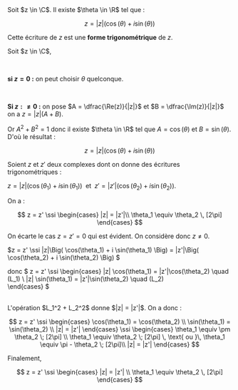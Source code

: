 

<Item type='defprop' titre="forme trigonométrique d'un complexe">
Soit $z \in \C$. Il existe $\theta \in \R$ tel que :

$$
z = | z | \Big( \cos(\theta) + i \sin(\theta) \Big) 
$$

Cette écriture de $z$ est une **forme trigonométrique** de $z$.
</Item>

<Hideable type='démonstration' titre=''>

Soit $z \in \C$, 

<br/>

**si $z = 0$ :** on peut choisir $\theta$ quelconque.

<br/>

**Si $z :\neq 0$ :** on pose $A = \dfrac{\Re(z)}{|z|}$ et $B = \dfrac{\Im(z)}{|z|}$ on a $z = |z| (A + B)$. 

Or $A^2 + B^2 = 1$ donc il existe $\theta \in \R$ tel que $A = \cos(\theta)$ et $B = \sin(\theta)$. D'où le résultat : 

$$
z = | z | \Big( \cos(\theta) + i \sin(\theta) \Big)
$$
</Hideable>

<Item type='proposition' titre="identification d'un complexe par la forme trigonométrique">

Soient $z$ et $z'$ deux complexes dont on donne des écritures trigonométriques :


$z = |z| \Big( \cos(\theta _1) + i \sin(\theta _1) \Big) \;$ et 
$\; z' = |z'| \Big( \cos(\theta _2) + i \sin(\theta _2) \Big)$. 

On a :

$$ 
z = z' \ssi \begin{cases} |z| = |z'|\\ \theta_1 \equiv \theta_2 \, [2\pi] \end{cases}
$$
</Item>

<Hideable type='démonstration' titre=''>

On écarte le cas $z = z' = 0$ qui est évident. On considère donc $z \neq 0$.

$z = z' \ssi |z|\Big( \cos(\theta_1) + i \sin(\theta_1) \Big) = |z'|\Big( \cos(\theta_2) + i \sin(\theta_2) \Big) $

donc 
$
z = z' 
\ssi 
\begin{cases} 
  |z| \cos(\theta_1) = |z'|\cos(\theta_2)  \quad (L_1) 
  \\ 
  |z| \sin(\theta_1) = |z'|\sin(\theta_2)   \quad (L_2)  
\end{cases}
$ 

<br/>
L'opération $L_1^2 + L_2^2$ donne $|z| = |z'|$. On a donc :

$$
z = z' 
\ssi 
\begin{cases}  
  \cos(\theta_1) = \cos(\theta_2) 
  \\ 
  \sin(\theta_1) = \sin(\theta_2) \\ |z| = |z'| 
\end{cases} 
\ssi 
\begin{cases} 
  \theta_1 \equiv \pm \theta_2 \; [2\pi]
  \\  
  \theta_1 \equiv \theta_2 \; [2\pi] \, \text{ ou }\,  \theta_1 \equiv \pi - \theta_2 \; [2\pi]\\ |z| = |z'| 
\end{cases} 
$$

Finalement, 

$$
z = z' \ssi 
\begin{cases} 
  |z| = |z'|
  \\
  \theta_1 \equiv \theta_2 \, [2\pi] 
\end{cases}
$$
</Hideable>

